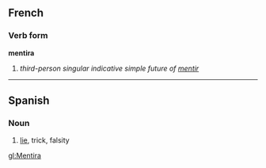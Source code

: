 ==French==
===Verb form===
'''mentira'''

# ''third-person singular indicative simple future of [[mentir]]''

----

==Spanish==
===Noun===

#[[lie]], trick, falsity

[[gl:Mentira]]